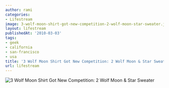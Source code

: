 ```yaml
---
author: rami
categories:
- Lifestream
image: 3-wolf-moon-shirt-got-new-competition-2-wolf-moon-star-sweater.jpg
layout: lifestream
publishedAt: '2010-03-03'
tags:
- geek
- california
- san-francisco
- usa
title: '3 Wolf Moon Shirt Got New Competition: 2 Wolf Moon & Star Sweater'
url: lifestream
---
```


![3 Wolf Moon Shirt Got New Competition: 2 Wolf Moon & Star Sweater](/assets/images/content/lifestream/3-wolf-moon-shirt-got-new-competition-2-wolf-moon-star-sweater.jpg)